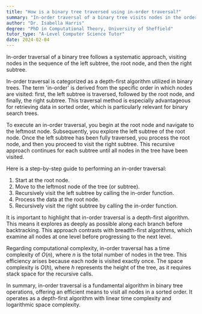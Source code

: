 ```yaml
---
title: "How is a binary tree traversed using in-order traversal?"
summary: "In-order traversal of a binary tree visits nodes in the order of left subtree, root, then right subtree."
author: "Dr. Isabella Harris"
degree: "PhD in Computational Theory, University of Sheffield"
tutor_type: "A-Level Computer Science Tutor"
date: 2024-02-04
---
```


In-order traversal of a binary tree follows a systematic approach, visiting nodes in the sequence of the left subtree, the root node, and then the right subtree.

In-order traversal is categorized as a depth-first algorithm utilized in binary trees. The term 'in-order' is derived from the specific order in which nodes are visited: first, the left subtree is traversed, followed by the root node, and finally, the right subtree. This traversal method is especially advantageous for retrieving data in sorted order, which is particularly relevant for binary search trees.

To execute an in-order traversal, you begin at the root node and navigate to the leftmost node. Subsequently, you explore the left subtree of the root node. Once the left subtree has been fully traversed, you process the root node, and then you proceed to visit the right subtree. This recursive approach continues for each subtree until all nodes in the tree have been visited.

Here is a step-by-step guide to performing an in-order traversal:

1. Start at the root node.
2. Move to the leftmost node of the tree (or subtree).
3. Recursively visit the left subtree by calling the in-order function.
4. Process the data at the root node.
5. Recursively visit the right subtree by calling the in-order function.

It is important to highlight that in-order traversal is a depth-first algorithm. This means it explores as deeply as possible along each branch before backtracking. This approach contrasts with breadth-first algorithms, which examine all nodes at one level before progressing to the next level.

Regarding computational complexity, in-order traversal has a time complexity of $O(n)$, where $n$ is the total number of nodes in the tree. This efficiency arises because each node is visited exactly once. The space complexity is $O(h)$, where $h$ represents the height of the tree, as it requires stack space for the recursive calls.

In summary, in-order traversal is a fundamental algorithm in binary tree operations, offering an efficient means to visit all nodes in a sorted order. It operates as a depth-first algorithm with linear time complexity and logarithmic space complexity.
    